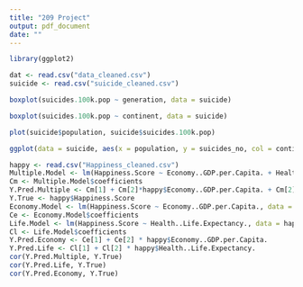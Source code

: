 ```yaml
---
title: "209 Project"
output: pdf_document
date: ""
---
```



```r
library(ggplot2)
```

```r
dat <- read.csv("data_cleaned.csv")
suicide <- read.csv("suicide_cleaned.csv")
```

```r
boxplot(suicides.100k.pop ~ generation, data = suicide)
```
```r
boxplot(suicides.100k.pop ~ continent, data = suicide)
```
```r
plot(suicide$population, suicide$suicides.100k.pop)
```



```r
ggplot(data = suicide, aes(x = population, y = suicides_no, col = continent)) + geom_point()
```


```r
happy <- read.csv("Happiness_cleaned.csv")
Multiple.Model <- lm(Happiness.Score ~ Economy..GDP.per.Capita. + Health..Life.Expectancy., data = happy)
Cm <- Multiple.Model$coefficients
Y.Pred.Multiple <- Cm[1] + Cm[2]*happy$Economy..GDP.per.Capita. + Cm[2]*happy$Health..Life.Expectancy.
Y.True <- happy$Happiness.Score
Economy.Model <- lm(Happiness.Score ~ Economy..GDP.per.Capita., data = happy)
Ce <- Economy.Model$coefficients
Life.Model <- lm(Happiness.Score ~ Health..Life.Expectancy., data = happy)
Cl <- Life.Model$coefficients
Y.Pred.Economy <- Ce[1] + Ce[2] * happy$Economy..GDP.per.Capita.
Y.Pred.Life <- Cl[1] + Cl[2] * happy$Health..Life.Expectancy.
cor(Y.Pred.Multiple, Y.True)
cor(Y.Pred.Life, Y.True)
cor(Y.Pred.Economy, Y.True)
```
